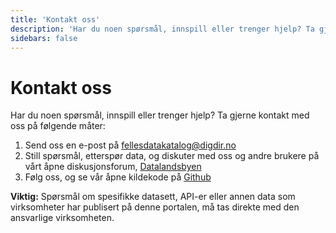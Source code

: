 ```yaml
---
title: 'Kontakt oss'
description: 'Har du noen spørsmål, innspill eller trenger hjelp? Ta gjerne kontakt med oss på følgende måter'
sidebars: false
---
```


# Kontakt oss

<Ingress data-size='xs'>
    Har du noen spørsmål, innspill eller trenger hjelp? Ta gjerne kontakt med oss på følgende måter:
</Ingress>

1. Send oss en e-post på [fellesdatakatalog@digdir.no](mailto:fellesdatakatalog@digdir.no)
2. Still spørsmål, etterspør data, og diskuter med oss og andre brukere på vårt åpne diskusjonsforum, [Datalandsbyen](https://datalandsbyen.norge.no/)
3. Følg oss, og se vår åpne kildekode på [Github](https://github.com/Informasjonsforvaltning)

<Alert data-size='md'>
    <strong>Viktig:</strong> Spørsmål om spesifikke datasett, API-er eller annen data som virksomheter har publisert på
    denne portalen, må tas direkte med den ansvarlige virksomheten.
</Alert>
